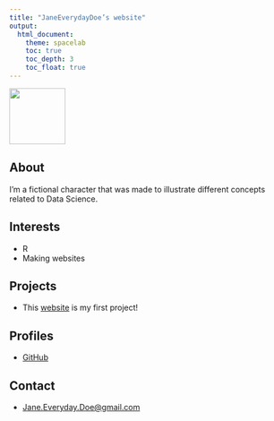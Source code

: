 ```yaml
---
title: "JaneEverydayDoe’s website"
output:
  html_document:
    theme: spacelab
    toc: true
    toc_depth: 3
    toc_float: true
---
```


![](img/Jane.png){width=100px}

## About

I'm a fictional character that was made to illustrate different concepts related to Data Science.

## Interests

* R
* Making websites

## Projects

* This [website](https://github.com/JaneEverydayDoe/janeeverydaydoe.github.com) is my first project!

## Profiles 

* [GitHub](http://github.com/JaneEverydayDoe)

## Contact

* [Jane.Everyday.Doe@gmail.com](mailto:Jane.Everyday.Doe@gmail.com)
